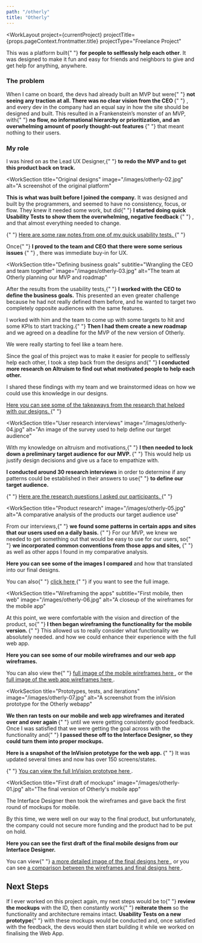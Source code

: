 ```yaml
---
path: "/otherly"
title: "Otherly"
---
```






<WorkLayout
  project={currentProject}
  projectTitle={props.pageContext.frontmatter.title}
  projectType="Freelance Project"
>
<SEO title={props.pageContext.frontmatter.title} />
<WorkSection title="Overview" img="/images/otherly-01.jpg" alt="The final version of Otherly's mobile app">
  <p>
    This was a platform built{" "}
    <strong>for people to selflessly help each other</strong>. It was
    designed to make it fun and easy for friends and neighbors to give and
    get help for anything, anywhere.
  </p>
  <h3>The problem</h3>
  <p>
    When I came on board, the devs had already built an MVP but were{" "}
    <strong>
      not seeing any traction at all. There was no clear vision from the
      CEO
    </strong>{" "}
    , and every dev in the company had an equal say in how the site should
    be designed and built. This resulted in a Frankenstein&rsquo;s monster
    of an MVP, with{" "}
    <strong>
      no flow, no informational hierarchy or prioritization, and an
      overwhelming amount of poorly thought-out features
    </strong>{" "}
    that meant nothing to their users.
  </p>
  <h3>My role</h3>
  <p>
    I was hired on as the Lead UX Designer,{" "}
    <strong>
      to redo the MVP and to get this product back on track.
    </strong>
  </p>
</WorkSection>

<WorkSection
  title="Original designs"
  image="/images/otherly-02.jpg"
  alt="A screenshot of the original platform"
>
  <p>
    <strong>This is what was built before I joined the company.</strong> It was
    designed and built by the programmers, and seemed to have no consistency,
    focus, or flow. They knew it needed some work, but did{" "}
    <strong>
      I started doing quick Usability Tests to show them the overwhelming,
      negative feedback
    </strong>{" "}
    , and that almost everything needed to change.
  </p>
  <p>
    {" "}
    <a href="https://docs.google.com/document/d/1gFmh2xnEdWYQS0itI9TO8oxCf1OyO4CmmD_FpzmPP88/edit?usp=sharing">
      Here are some raw notes from one of my quick usability tests.
    </a>{" "}
  </p>
  <p>
    Once{" "}
    <strong>
      I proved to the team and CEO that there were some serious issues
    </strong>{" "}
    , there was immediate buy-in for UX.
  </p>
</WorkSection>

<WorkSection
  title="Defining business goals"
  subtitle="Wrangling the CEO and team together"
  image="/images/otherly-03.jpg"
  alt="The team at Otherly planning our MVP and roadmap"
>
  <p>
    After the results from the usability tests,{" "}
    <strong>I worked with the CEO to define the business goals.</strong> This
    presented an even greater challenge because he had not really defined them
    before, and he wanted to target two completely opposite audiences with the
    same features.
  </p>
  <p>
    I worked with him and the team to come up with some targets to hit and some
    KPIs to start tracking.{" "}
    <strong>Then I had them create a new roadmap</strong> and we agreed on a
    deadline for the MVP of the new version of Otherly.
  </p>
  <p>We were really starting to feel like a team here.</p>
</WorkSection>

<WorkSection title="Research on Altruism" image="" alt="">
  <p>
    Since the goal of this project was to make it easier for people to
    selflessly help each other, I took a step back from the designs and{" "}
    <strong>
      I conducted more research on Altruism to find out what motivated people to
      help each other.
    </strong>
  </p>
  <p>
    I shared these findings with my team and we brainstormed ideas on how we
    could use this knowledge in our designs.
  </p> <a href="https://docs.google.com/document/d/11woL0YinvNbEPvpl0YirsqqajYjXTZlA78zTQT9r4zc/edit?usp=sharing">
    Here you can see some of the takeaways from the research that helped with
    our designs.
  </a>{" "}
</WorkSection>

<WorkSection
  title="User research interviews"
  image="/images/otherly-04.jpg"
  alt="An image of the survey used to help define our target audience"
>
  <p>
    With my knowledge on altruism and motivations,{" "}
    <strong>
      I then needed to lock down a preliminary target audience for our MVP.
    </strong>{" "}
    This would help us justify design decisions and give us a face to empathize
    with.
  </p>
  <p>
    <strong>I conducted around 30 research interviews</strong> in order to
    determine if any patterns could be established in their answers to use{" "}
    <strong>to define our target audience.</strong>
  </p>
  <p>
    {" "}
    <a href="https://docs.google.com/forms/d/e/1FAIpQLSdExMPZ9rj9ln75_TH8r69h1j8wG3vv2OQusfOp4JbW_uw38g/viewform">
      Here are the research questions I asked our participants.
    </a>{" "}
  </p>
</WorkSection>

<WorkSection
  title="Product research"
  image="/images/otherly-05.jpg"
  alt="A comparative analysis of the products our target audience use"
>
  <p>
    From our interviews,{" "}
    <strong>
      we found some patterns in certain apps and sites that our users used on a
      daily basis.
    </strong>{" "}
    For our MVP, we knew we needed to get something out that would be easy to
    use for our users, so{" "}
    <strong>
      we incorporated common conventions from those apps and sites,
    </strong>{" "}
    as well as other apps I found in my comparative analysis.
  </p>
  <p>
    <strong>Here you can see some of the images I compared</strong> and how that
    translated into our final designs.
  </p>
  <p>
    You can also{" "}
    <a href="/images/otherly-05-large.jpg" target="blank">
      click here
    </a>{" "}
    if you want to see the full image.
  </p>
</WorkSection>

<WorkSection
  title="Wireframing the apps"
  subtitle="First mobile, then web"
  image="/images/otherly-06.jpg"
  alt="A closeup of the wireframes for the mobile app"
>
  <p>
    At this point, we were comfortable with the vision and direction of the
    product, so{" "}
    <strong>
      I then began wireframing the functionality for the mobile version.
    </strong>{" "}
    This allowed us to really consider what functionality we absolutely needed.
    and how we could enhance their experience with the full web app.
  </p>
  <p>
    <strong>
      Here you can see some of our mobile wireframes and our web app wireframes.
    </strong>
  </p>
  <p>
    You can also view the{" "}
    <a href="/images/otherly-06-large-01.jpg">
      full image of the mobile wireframes here
    </a>
    , or the <a href="/images/otherly-06-large-02.jpg">
      full image of the web app wireframes here
    </a>.
  </p>
</WorkSection>

<WorkSection
  title="Prototypes, tests, and iterations"
  image="/images/otherly-07.jpg"
  alt="A screenshot from the inVision prototype for the Otherly webapp"
>
  <p>
    <strong>
      We then ran tests on our mobile and web app wireframes and iterated over
      and over again
    </strong>{" "}
    until we were getting consistently good feedback. Once I was satisfied that
    we were getting the goal across with the functionality and{" "}
    <strong>
      I passed these off to the Interface Designer, so they could turn them into
      proper mockups.
    </strong>
  </p>
  <p>
    <strong>
      Here is a snapshot of the InVision prototype for the web app.
    </strong>{" "}
    It was updated several times and now has over 150 screens/states.
  </p>
  <p>
    {" "}
    <a href="https://invis.io/MAOKIYGE5JV" target="blank">
      You can view the full InVision prototype here
    </a>.
  </p>
</WorkSection>

<WorkSection
  title="First draft of mockups"
  image="/images/otherly-01.jpg"
  alt="The final version of Otherly's mobile app"
>
  <p>
    The Interface Designer then took the wireframes and gave back the first
    round of mockups for mobile.
  </p>
  <p>
    By this time, we were well on our way to the final product, but
    unfortunately, the company could not secure more funding and the product had
    to be put on hold.
  </p>
  <p>
    <strong>
      Here you can see the first draft of the final mobile designs from our
      Interface Designer.
    </strong>
  </p>
  <p>
    You can view{" "}
    <a href="/images/otherly-11.jpg" target="blank">
      a more detailed image of the final designs here
    </a>
    , or you can see <a href="/images/otherly-12.jpg" target="blank">
      a comparison between the wireframes and final designs here
    </a>.
  </p>
</WorkSection>

  <section class="next-steps">
    <div class="grid wrapper">
      <div class="grid__item work__text">
        <h2>Next Steps</h2>
      </div>
      <div class="grid__item grid__image">
        <p>
          If I ever worked on this project again, my next steps would be to{" "}
          <strong>review the mockups</strong> with the ID, then constantly work{" "}
          <strong>reiterate them</strong> so the functionality and architecture
          remains intact. <strong>Usability Tests on a new prototype</strong>{" "}
          with these mockups would be conducted and, once satisfied with the
          feedback, the devs would then start building it while we worked on
          finalising the Web App.
        </p>
      </div>
    </div>
  </section>
</WorkLayout>
